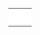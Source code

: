 {{en/Scenarios by size}}

{|
|-
|style="border:none;background:white"|
{{Scenario:Echo}}

|style="border:none;background:white"|
{{Scenario:Land of Floods}}

|style="border:none;background:white"|
{{Scenario:A Mars Odyssey}}

|-
|style="border:none;background:white"|
{{Scenario:Climb up the Mountains}}

|style="border:none;background:white"|
{{Scenario:(Don't) Hurt Your Eyes ;-)}}

|style="border:none;background:white"|
{{Scenario:Lakes}}

|-
|style="border:none;background:white"|
{{Scenario:Jamaica}}

|style="border:none;background:white"|
{{Scenario:Arctic_Industrial_2007}}

|style="border:none;background:white"|
{{Scenario:Dale of Scandy}}

|-
|style="border:none;background:white"|
{{Scenario:Super Britania}}

|style="border:none;background:white"|
{{Scenario:Toy Train}}

|style="border:none;background:white"|
{{Scenario:Verdant Islands}}

|-
|style="border:none;background:white"|
{{Scenario:CarstsTrainingScenario v3}}

|style="border:none;background:white"|
{{Scenario:Kritschgau}}

|style="border:none;background:white"|
{{Scenario:Whistler}}

|-
|style="border:none;background:white"|
{{Scenario:Home Delivery}}

|style="border:none;background:white"|
{{:Scenario:Colorado}}
|}
